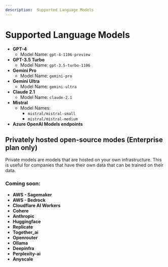 ```yaml
---
description:  Supported Language Models
---
```


# Supported Language Models

- **GPT-4**
  - Model Name: `gpt-4-1106-preview`
- **GPT-3.5 Turbo**
  - Model Name: `gpt-3.5-turbo-1106`
- **Gemini Pro**
  - Model Name: `gemini-pro`
- **Gemini Ultra**
  - Model Name: `gemini-ultra`
- **Claude 2.1**
  - Model Name: `claude-2.1`
- **Mistral**
  - Model Names:
    - `mistral/mistral-small`
    - `mistral/mistral-medium`
- **Azure OpenAI Models endpoints**


## Privately hosted open-source modes  (Enterprise plan only)
Private models are models that are hosted on your own infrastructure. This is useful for companies that have their own data that can be trained on their data.

### Coming soon:

- **AWS - Sagemaker**
- **AWS - Bedrock**
- **Cloudflare AI Workers**
- **Cohere**
- **Anthropic**
- **Huggingface**
- **Replicate**
- **Together_ai**
- **Openrouter**
- **Ollama**
- **Deepinfra**
- **Perplexity-ai**
- **Anyscale**